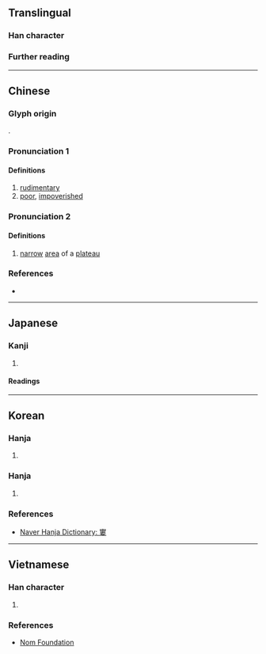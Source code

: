 {{also|𪧘}}
{{character info}}
==Translingual==

===Han character===
{{Han char|rn=40|rad=宀|as=11|sn=14|four=30404|canj=JLLV|ids=⿱宀婁}}

===Further reading===
{{Han ref|kx=0290.180|dkj=07285|dj=0574.250|hdz=20948.020|uh=5BE0}}

----

==Chinese==
{{zh-forms|s=𪧘}}

===Glyph origin===
{{Han compound|宀|婁|c1=s|c2=p|ls=psc|t1=roof}}.

===Pronunciation 1===
{{zh-pron
|m=jù
|c=geoi6
|mc=y
|oc=y
|cat=a
}}

====Definitions====
{{head|zh|Han character}}

# [[rudimentary]] {{gloss|of a room}}
# [[poor]], [[impoverished]]

===Pronunciation 2===
{{zh-pron
|m=lóu
|c=lau4
|cat=n
}}

====Definitions====
{{head|zh|Han character}}

# [[narrow]] [[area]] of a [[plateau]]

===References===
* {{R:yue:Hanzi}}

----

==Japanese==

===Kanji===
{{ja-kanji|grade=|rs=宀11}}

# {{rfdef|ja|sort=宀11}}

====Readings====
{{ja-readings
|goon=く,る
|kanon=く,ろう
|kun=まず-しい,やつれる,ちひさ-い
}}

----

==Korean==

===Hanja===
{{ko-hanja|가난하다|가난할|구}}

# {{rfdef|ko|sort=宀11}}

===Hanja===
{{ko-hanja|[[좁다|좁고]] [[비탈진]] [[곳]]|루||누}}

# {{rfdef|ko|sort=宀11}}

===References===
* [https://hanja.dict.naver.com/#/entry/ccko/3637683762844867aad3dda1cacb7f06 Naver Hanja Dictionary: 寠]

----

==Vietnamese==

===Han character===
{{vi-readings|hanviet=cũ,lũ|nom=cũ,lũ,rủ|rs=宀11}}

# {{rfdef|vi|sort=宀11}}

===References===
* [http://nomfoundation.org/common/nom_details.php?codepoint=5BE0 Nom Foundation]